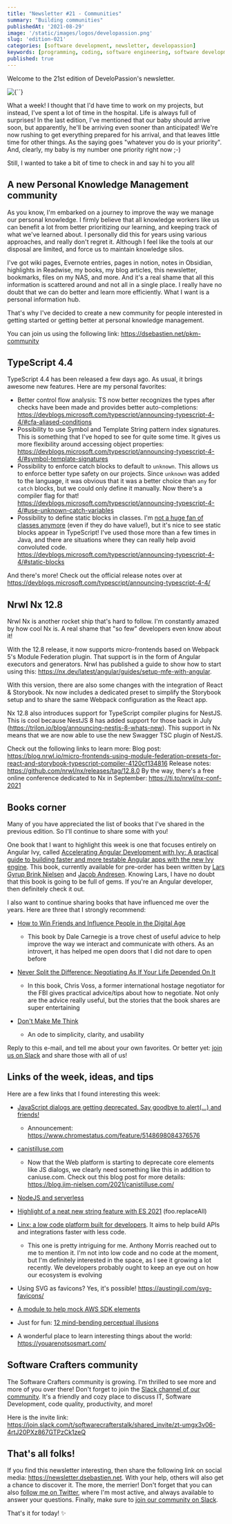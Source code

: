 ```yaml
---
title: "Newsletter #21 - Communities"
summary: "Building communities"
publishedAt: '2021-08-29'
image: '/static/images/logos/developassion.png'
slug: 'edition-021'
categories: [software development, newsletter, developassion]
keywords: [programming, coding, software engineering, software development, it, newsletter]
published: true
---
```


Welcome to the 21st edition of DeveloPassion's newsletter.

<BlogPostCenteredContent>
  <Image
    alt={``}
    src={`/static/images/logos/developassion.png`}
    width={480}
    height={270}
    priority
  />
</BlogPostCenteredContent>

What a week! I thought that I'd have time to work on my projects, but instead, I've spent a lot of time in the hospital. Life is always full of surprises! In the last edition, I've mentioned that our baby should arrive soon, but apparently, he'll be arriving even sooner than anticipated! We're now rushing to get everything prepared for his arrival, and that leaves little time for other things. As the saying goes "whatever you do is your priority". And, clearly, my baby is my number one priority right now ;-)

Still, I wanted to take a bit of time to check in and say hi to you all!

## A new Personal Knowledge Management community

As you know, I'm embarked on a journey to improve the way we manage our personal knowledge. I firmly believe that all knowledge workers like us can benefit a lot from better prioritizing our learning, and keeping track of what we've learned about. I personally did this for years using various approaches, and really don't regret it. Although I feel like the tools at our disposal are limited, and force us to maintain knowledge silos.

I've got wiki pages, Evernote entries, pages in notion, notes in Obsidian, highlights in Readwise, my books, my blog articles, this newsletter, bookmarks, files on my NAS, and more. And it's a real shame that all this information is scattered around and not all in a single place. I really have no doubt that we can do better and learn more efficiently. What I want is a personal information hub.

That's why I've decided to create a new community for people interested in getting started or getting better at personal knowledge management.

You can join us using the following link: https://dsebastien.net/pkm-community

## TypeScript 4.4

TypeScript 4.4 has been released a few days ago. As usual, it brings awesome new features. Here are my personal favorites:

* Better control flow analysis: TS now better recognizes the types after checks have been made and provides better auto-completions: https://devblogs.microsoft.com/typescript/announcing-typescript-4-4/#cfa-aliased-conditions
* Possibility to use Symbol and Template String pattern index signatures. This is something that I've hoped to see for quite some time. It gives us more flexibility around accessing object properties: https://devblogs.microsoft.com/typescript/announcing-typescript-4-4/#symbol-template-signatures
* Possibility to enforce catch blocks to default to `unknown`. This allows us to enforce better type safety on our projects. Since `unknown` was added to the language, it was obvious that it was a better choice than `any` for `catch` blocks, but we could only define it manually. Now there's a compiler flag for that! https://devblogs.microsoft.com/typescript/announcing-typescript-4-4/#use-unknown-catch-variables
* Possibility to define static blocks in classes. I'm <a href="https://javascript.plainenglish.io/why-you-should-generally-prefer-typescript-interfaces-and-custom-types-over-classes-d145814218ce" rel="noopener">not a huge fan of classes anymore</a> (even if they do have value!), but it's nice to see static blocks appear in TypeScript! I've used those more than a few times in Java, and there are situations where they can really help avoid convoluted code. https://devblogs.microsoft.com/typescript/announcing-typescript-4-4/#static-blocks


And there's more! Check out the official release notes over at https://devblogs.microsoft.com/typescript/announcing-typescript-4-4/

## Nrwl Nx 12.8

Nrwl Nx is another rocket ship that's hard to follow. I'm constantly amazed by how cool Nx is. A real shame that "so few" developers even know about it!

With the 12.8 release, it now supports micro-frontends based on Webpack 5's Module Federation plugin. That support is in the form of Angular executors and generators. Nrwl has published a guide to show how to start using this: https://nx.dev/latest/angular/guides/setup-mfe-with-angular.

With this version, there are also some changes with the integration of React & Storybook. Nx now includes a dedicated preset to simplify the Storybook setup and to share the same Webpack configuration as the React app.

Nx 12.8 also introduces support for TypeScript compiler plugins for NestJS. This is cool because NestJS 8 has added support for those back in July (https://trilon.io/blog/announcing-nestjs-8-whats-new). This support in Nx means that we are now able to use the new Swagger TSC plugin of NestJS.

Check out the following links to learn more:
Blog post: https://blog.nrwl.io/micro-frontends-using-module-federation-presets-for-react-and-storybook-typescript-compiler-4120cf134816
Release notes: https://github.com/nrwl/nx/releases/tag/12.8.0
By the way, there's a free online conference dedicated to Nx in September: https://ti.to/nrwl/nx-conf-2021

## Books corner

Many of you have appreciated the list of books that I've shared in the previous edition. So I'll continue to share some with you!

One book that I want to highlight this week is one that focuses entirely on Angular Ivy, called <a href="https://www.amazon.com/Accelerating-Angular-Development-Ivy-practical/dp/180020521X?tag=dsebastien00-20" rel="noopener">Accelerating Angular Development with Ivy: A practical guide to building faster and more testable Angular apps with the new Ivy engine</a>. This book, currently available for pre-order has been written by <a href="https://twitter.com/LayZeeDK" rel="noopener">Lars Gyrup Brink Nielsen</a> and <a href="https://twitter.com/jacobandresen" rel="noopener">Jacob Andresen</a>. Knowing Lars, I have no doubt that this book is going to be full of gems. If you're an Angular developer, then definitely check it out.

I also want to continue sharing books that have influenced me over the years. Here are three that I strongly recommend:

* <a href="https://www.amazon.com/How-Friends-Influence-People-Digital/dp/1451612575?tag=dsebastien00-20" rel="noopener">How to Win Friends and Influence People in the Digital Age</a>

  * This book by Dale Carnegie is a trove chest of useful advice to help improve the way we interact and communicate with others. As an introvert, it has helped me open doors that I did not dare to open before
* <a href="https://www.amazon.com/Never-Split-Difference-Negotiating-Depended/dp/0062407805?tag=dsebastien00-20" rel="noopener">Never Split the Difference: Negotiating As If Your Life Depended On It</a>

  * In this book, Chris Voss, a former international hostage negotiator for the FBI gives practical advice/tips about how to negotiate. Not only are the advice really useful, but the stories that the book shares are super entertaining
* <a href="https://www.amazon.com/Dont-Make-Think-Revisited-Usability/dp/0321965515?tag=dsebastien00-20" rel="noopener">Don't Make Me Think</a>

  * An ode to simplicity, clarity, and usability

Reply to this e-mail, and tell me about your own favorites. Or better yet: <a href="https://join.slack.com/t/softwarecrafterstalk/shared_invite/zt-umgx3v06-4rtJ20PXz867GTPzCk1zeQ" rel="noopener">join us on Slack</a> and share those with all of us!

## Links of the week, ideas, and tips

Here are a few links that I found interesting this week:

* <a href="https://css-tricks.com/choice-words-about-the-upcoming-deprecation-of-javascript-dialogs/" rel="noopener">JavaScript dialogs are getting deprecated. Say goodbye to alert(...) and friends!</a>

  * Announcement: https://www.chromestatus.com/feature/5148698084376576
* <a href="https://www.canistilluse.com/" rel="noopener">canistilluse.com</a>

  * Now that the Web platform is starting to deprecate core elements like JS dialogs, we clearly need something like this in addition to caniuse.com. Check out this blog post for more details: https://blog.jim-nielsen.com/2021/canistilluse.com/
* <a href="https://medium.com/@ketacode/node-js-and-zero-servers-b73169c54674" rel="noopener">NodeJS and serverless</a>
* <a href="https://www.youtube.com/watch?v=fhv2_7sdJwc" rel="noopener">Highlight of a neat new string feature with ES 2021</a> (foo.replaceAll)
* <a href="https://linx.software/?utm=dp" rel="noopener">Linx: a low code platform built for developers</a>. It aims to help build APIs and integrations faster with less code.

  * This one is pretty intriguing for me. Anthony Morris reached out to me to mention it. I'm not into low code and no code at the moment, but I'm definitely interested in the space, as I see it growing a lot recently. We developers probably ought to keep an eye out on how our ecosystem is evolving
* Using SVG as favicons? Yes, it's possible! https://austingil.com/svg-favicons/
* <a href="https://www.npmjs.com/package/aws-sdk-mock" rel="noopener">A module to help mock AWS SDK elements</a>
* Just for fun: <a href="https://nautil.us/blog/12-mind_bending-perceptual-illusions" rel="noopener">12 mind-bending perceptual illusions</a>
* A wonderful place to learn interesting things about the world: https://youarenotsosmart.com/

## Software Crafters community

The Software Crafters community is growing. I'm thrilled to see more and more of you over there! Don't forget to join the <a href="https://join.slack.com/t/softwarecrafterstalk/shared_invite/zt-umgx3v06-4rtJ20PXz867GTPzCk1zeQ" rel="noopener">Slack channel of our community</a>. It's a friendly and cozy place to discuss IT, Software Development, code quality, productivity, and more!

Here is the invite link: https://join.slack.com/t/softwarecrafterstalk/shared_invite/zt-umgx3v06-4rtJ20PXz867GTPzCk1zeQ

## That's all folks!

If you find this newsletter interesting, then share the following link on social media: https://newsletter.dsebastien.net. With your help, others will also get a chance to discover it. The more, the merrier! Don't forget that you can also <a href="https://twitter.com/dSebastien" rel="noopener">follow me on Twitter</a>, where I'm most active, and always available to answer your questions. Finally, make sure to <a href="https://join.slack.com/t/softwarecrafterstalk/shared_invite/zt-umgx3v06-4rtJ20PXz867GTPzCk1zeQ" rel="noopener">join our community on Slack</a>.

That's it for today! ✨

<BlogPostSignature />
